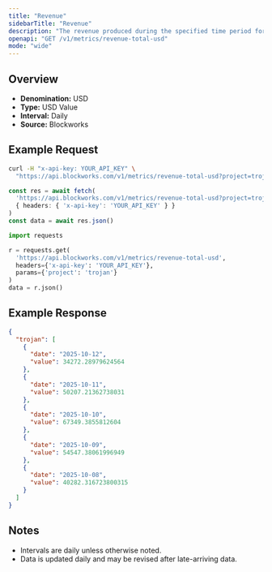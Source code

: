 ```yaml
---
title: "Revenue"
sidebarTitle: "Revenue"
description: "The revenue produced during the specified time period for given project."
openapi: "GET /v1/metrics/revenue-total-usd"
mode: "wide"
---
```


## Overview

- **Denomination:** USD
- **Type:** USD Value
- **Interval:** Daily
- **Source:** Blockworks

## Example Request

<CodeGroup>

```bash cURL
curl -H "x-api-key: YOUR_API_KEY" \
  "https://api.blockworks.com/v1/metrics/revenue-total-usd?project=trojan"
```

```typescript TypeScript
const res = await fetch(
  'https://api.blockworks.com/v1/metrics/revenue-total-usd?project=trojan',
  { headers: { 'x-api-key': 'YOUR_API_KEY' } }
)
const data = await res.json()
```

```python Python
import requests

r = requests.get(
  'https://api.blockworks.com/v1/metrics/revenue-total-usd',
  headers={'x-api-key': 'YOUR_API_KEY'},
  params={'project': 'trojan'}
)
data = r.json()
```

</CodeGroup>

## Example Response

```json
{
  "trojan": [
    {
      "date": "2025-10-12",
      "value": 34272.28979624564
    },
    {
      "date": "2025-10-11",
      "value": 50207.21362738031
    },
    {
      "date": "2025-10-10",
      "value": 67349.3855812604
    },
    {
      "date": "2025-10-09",
      "value": 54547.38061996949
    },
    {
      "date": "2025-10-08",
      "value": 40282.316723800315
    }
  ]
}
```

## Notes
- Intervals are daily unless otherwise noted.
- Data is updated daily and may be revised after late-arriving data.